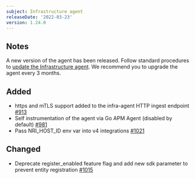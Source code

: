 ```yaml
---
subject: Infrastructure agent
releaseDate: '2022-03-23'
version: 1.24.0
---
```


## Notes
A new version of the agent has been released. Follow standard procedures to [update the Infrastructure agent](/docs/infrastructure/install-configure-manage-infrastructure/update-or-uninstall/update-infrastructure-agent).
We recommend you to upgrade the agent every 3 months.

## Added
- https and mTLS support added to the infra-agent HTTP ingest endpoint [#913](https://github.com/newrelic/infrastructure-agent/pull/913)
- Self instrumentation of the agent via Go APM Agent (disabled by default) [#981](https://github.com/newrelic/infrastructure-agent/pull/981)
- Pass NRI_HOST_ID env var into v4 integrations [#1021](https://github.com/newrelic/infrastructure-agent/pull/1021)

## Changed
- Deprecate register_enabled feature flag and add new sdk parameter to prevent entity registration [#1015](https://github.com/newrelic/infrastructure-agent/pull/1015)

